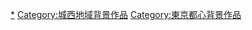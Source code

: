 

[[Category:杉並區|*]]
[[Category:城西地域背景作品|Category:城西地域背景作品]]
[[Category:東京都心背景作品|Category:東京都心背景作品]]